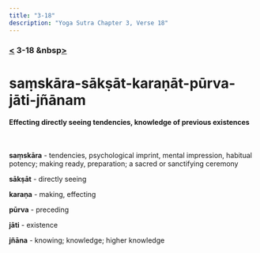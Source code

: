 ```yaml
---
title: "3-18"
description: "Yoga Sutra Chapter 3, Verse 18"
---
```


### [<](/Chapter-3/3-17/) 3-18 &nbsp[>](/Chapter-3/3-19/)

# saṃskāra-sākṣāt-karaṇāt-pūrva-jāti-jñānam

#### Effecting directly seeing tendencies, knowledge of previous existences

<br />

**saṃskāra** - tendencies, psychological imprint, mental impression, habitual potency; making ready, preparation; a sacred or sanctifying ceremony

**sākṣāt** - directly seeing

**karaṇa** - making, effecting

**pūrva** - preceding

**jāti** - existence

**jñāna** - knowing; knowledge; higher knowledge

<br />
